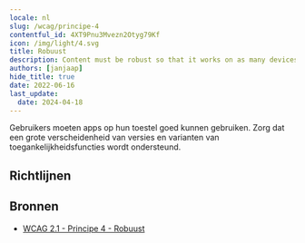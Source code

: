 ```yaml
---
locale: nl
slug: /wcag/principe-4
contentful_id: 4XT9Pnu3Mvezn2Otyg79Kf
icon: /img/light/4.svg
title: Robuust
description: Content must be robust so that it works on as many devices as possible.
authors: [janjaap]
hide_title: true
date: 2022-06-16
last_update:
  date: 2024-04-18
---
```


<Hero
  title="Robuust"
  image="/img/light/4.svg"
  imageDark="/img/dark/4.svg"
  alt="WCAG 4 - Logo"
  prefix="Principe 4"
/>

Gebruikers moeten apps op hun toestel goed kunnen gebruiken. Zorg dat een grote verscheidenheid van versies en varianten van toegankelijkheidsfuncties wordt ondersteund.

## Richtlijnen

<LinkList title="Richtlijnen" isHighlighted={true}>
  <LinkListItem
    url="/nl/richtlijnen/wcag/richtlijn-4-1"
    title="Richtlijn 4.1 - Compatibel"
    appearance="link"
    label="Compatibel"
    description="Functionality must be compatible with as many devices as possible."
    image="/img/light/4.1.svg"
    alt="WCAG 4.1 - Logo"
  />
</LinkList>

## Bronnen

- [WCAG 2.1 - Principe 4 - Robuust](https://www.w3.org/Translations/WCAG21-nl/#robuust)
